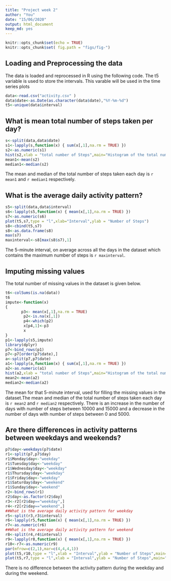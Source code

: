 ---
title: "Project week 2"
author: "You"
date: "15/06/2020"
output: html_document
keep_md: yes
---

```{r setup, include=FALSE}
knitr::opts_chunk$set(echo = TRUE)
knitr::opts_chunk$set( fig.path = "figs/fig-")

```

## Loading and Preprocessing the data
  
  The data is loaded and reprocessed in R using the following code. The t5 
variable is used to store the intervals. This varable will be used in the time
series plots
  
```{r}
data<-read.csv("activity.csv" )
data$date<-as.Date(as.character(data$date),"%Y-%m-%d")
t5<-unique(data$interval)
```

## What is mean total number of steps taken per day?


```{r }
s<-split(data,data$date)
s1<-lapply(s,function(x) { sum(x[,1],na.rm = TRUE) })
s2<-as.numeric(s1)
hist(s2,xlab = "total number of Steps",main="Histogram of the total number of steps taken each day")
mean1<-mean(s2)
median1<-median(s2)
```

The mean and median of the total number of steps taken each day is `r mean1` and
`r median1` respectively.

## What is the average daily activity pattern?

```{r}
s5<-split(data,data$interval)
s6<-lapply(s5,function(x) { mean(x[,1],na.rm = TRUE) })
s7<-as.numeric(s6)
plot(t5,s7,type = "l",xlab="Interval",ylab = "Number of Steps")
s8<-cbind(t5,s7)
s8<-as.data.frame(s8)
max(s7)
maxinterval<-s8[max(s8$s7),1]
```
The 5-minute interval, on average across all the days in the dataset which
contains the maximum number of steps is `r maxinterval`.

## Imputing missing values

The total number of missing values in the dataset is given below.
```{r, message=FALSE}
t6<-colSums(is.na(data)) 
t6
impute<-function(x)
{
       p3<- mean(x[,1],na.rm = TRUE) 
        p2<-is.na(x[,1])
        p4<-which(p2)
        x[p4,1]<-p3
        x
}
p1<-lapply(s5,impute)
library(dplyr)
p7<-bind_rows(p1)
p7<-p7[order(p7$date),]
a<-split(p7,p7$date)
a1<-lapply(a,function(x) { sum(x[,1],na.rm = TRUE) })
a2<-as.numeric(a1)
hist(a2,xlab = "total number of Steps",main="Histogram of the total number of steps taken each day")
mean2<-mean(a2)
median2<-median(a2)
```
The mean for that 5-minute interval, used for filling the missing values in the dataset.The mean and median of the total number of steps taken each day is 
`r mean2` and `r median2` respectively. 
There is an increase in the number of days with number of steps between 10000
and 15000 and a decrease in the number of days with number of steps between 0
and 5000.

## Are there differences in activity patterns between weekdays and weekends?

```{r}
p7$day<-weekdays(p7$date)
r1<-split(p7,p7$day)
r1$Monday$day<-"weekday"
r1$Tuesday$day<-"weekday"
r1$Wednesday$day<-"weekday"
r1$Thursday$day<-"weekday"
r1$Friday$day<-"weekday"
r1$Saturday$day<-"weekend"
r1$Sunday$day<-"weekend"
r2<-bind_rows(r1)
r2$day<-as.factor(r2$day)       
r3<-r2[r2$day=="weekday",]
r4<-r2[r2$day=="weekend",]
##What is the average daily activity pattern for weekday
r5<-split(r3,r3$interval)
r6<-lapply(r5,function(x) { mean(x[,1],na.rm = TRUE) })
r7<-as.numeric(r6)
##What is the average daily activity pattern for weekend
r8<-split(r4,r4$interval)
r9<-lapply(r8,function(x) { mean(x[,1],na.rm = TRUE) })
r10<-r7<-as.numeric(r9)
par(mfrow=c(2,1),mar=c(4,4,4,1))
plot(t5,r10,type = "l",xlab = "Interval",ylab = "Number of Steps",main="weekend")
plot(t5,r7,type = "l",xlab = "Interval",ylab = "Number of Steps",main="weekday")
```

There is no difference between the activity pattern during the weekday and 
during the weekend.